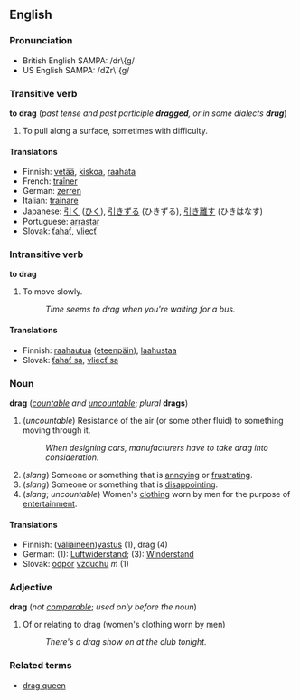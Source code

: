 ==English==
=== Pronunciation ===
*British English SAMPA: /dr\{g/
*US English SAMPA: /dZr\`{g/

===Transitive verb===
'''to drag''' (''past tense and past participle '''dragged''', or in some dialects '''drug''''')

# To pull along a surface, sometimes with difficulty.

====Translations====
*Finnish: [[vetää]], [[kiskoa]], [[raahata]]
*French: [[traîner]]
*German: [[zerren]]
*Italian: [[trainare]]
*Japanese: [[引く]] ([[ひく]]), [[引きずる]] (ひきずる), [[引き離す]] (ひきはなす)
*Portuguese: [[arrastar]]
*Slovak: [[ťahať]], [[vliecť]]

===Intransitive verb===
'''to drag'''

#To move slowly.
#:''Time seems to drag when you're waiting for a bus.''

====Translations====
*Finnish: [[raahautua]] ([[eteenpäin]]), [[laahustaa]]
*Slovak: [[ťahať sa]], [[vliecť sa]]

===Noun===
'''drag''' (''[[countable]] and [[uncountable]]''; ''plural'' '''drags''')

# (''uncountable'') Resistance of the air (or some other fluid) to something moving through it.
#:''When designing cars, manufacturers have to take drag into consideration.''
# (''slang'') Someone or something that is [[annoying]] or [[frustrating]].
# (''slang'') Someone or something that is [[disappointing]].
# (''slang''; ''uncountable'') Women's [[clothing]] worn by men for the purpose of [[entertainment]].

====Translations====
*Finnish: ([[väliaine|väliaineen]])[[vastus]] (1), drag (4)
*German: (1): [[Luftwiderstand]]; (3): [[Winderstand]]
*Slovak: [[odpor]] [[vzduch|vzduchu]] ''m'' (1)

===Adjective===
'''drag''' (''not [[comparable]]''; ''used only before the noun'')

#Of or relating to drag (women's clothing worn by men)
#:''There's a drag show on at the club tonight.''

===Related terms===
*[[drag queen]]